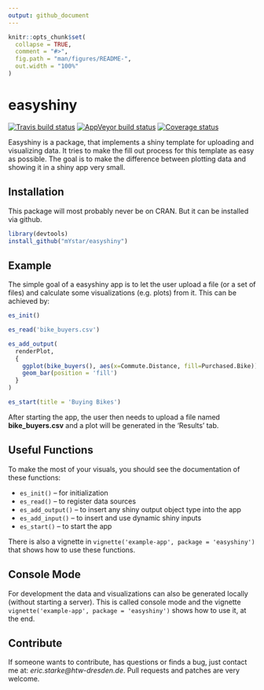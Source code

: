 ```yaml
---
output: github_document
---
```


<!-- README.md is generated from README.Rmd. Please edit that file -->

```r
knitr::opts_chunk$set(
  collapse = TRUE,
  comment = "#>",
  fig.path = "man/figures/README-",
  out.width = "100%"
)
```
# easyshiny

[![Travis build status](https://travis-ci.org/mYstar/easyshiny.svg?branch=master)](https://travis-ci.org/mYstar/easyshiny)
[![AppVeyor build status](https://ci.appveyor.com/api/projects/status/github/mYstar/easyshiny?branch=master&svg=true)](https://ci.appveyor.com/project/mYstar/easyshiny)
[![Coverage status](https://codecov.io/gh/mYstar/easyshiny/branch/master/graph/badge.svg)](https://codecov.io/github/mYstar/easyshiny?branch=master)

Easyshiny is a package, that implements a shiny template for uploading and visualizing data. It tries to make the fill out process for this template as easy as possible. The goal is to make the difference between plotting data and showing it in a shiny app very small.

## Installation

This package will most probably never be on CRAN. But it can be installed via github.

``` r
library(devtools)
install_github("mYstar/easyshiny")
```

## Example

The simple goal of a easyshiny app is to let the user upload a file (or a set of files) and calculate some visualizations (e.g. plots) from it. This can be achieved by:

```r
es_init()

es_read('bike_buyers.csv')

es_add_output(
  renderPlot,
  { 
    ggplot(bike_buyers(), aes(x=Commute.Distance, fill=Purchased.Bike)) +
    geom_bar(position = 'fill')
  }
)

es_start(title = 'Buying Bikes')
```

After starting the app, the user then needs to upload a file named **bike_buyers.csv** and a plot will be generated in the 'Results' tab.

## Useful Functions

To make the most of your visuals, you should see the documentation of these functions:

* `es_init()` -- for initialization
* `es_read()` -- to register data sources
* `es_add_output()` -- to insert any shiny output object type into the app
* `es_add_input()` -- to insert and use dynamic shiny inputs
* `es_start()` -- to start the app

There is also a vignette in `vignette('example-app', package = 'easyshiny')` that shows how to use these functions.

## Console Mode

For development the data and visualizations can also be generated locally (without starting a server).
This is called console mode and the vignette `vignette('example-app', package = 'easyshiny')` shows how to use it, at the end.

## Contribute

If someone wants to contribute, has questions or finds a bug, just contact me at: *eric.starke@htw-dresden.de*. 
Pull requests and patches are very welcome.

